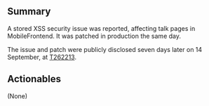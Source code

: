 {{irdoc|status=final}}
==Summary==
A stored XSS security issue was reported, affecting talk pages in MobileFrontend. It was patched in production the same day.

The issue and patch were publicly disclosed seven days later on 14 September, at [[phab:T262213|T262213]].

==Actionables==
(None)